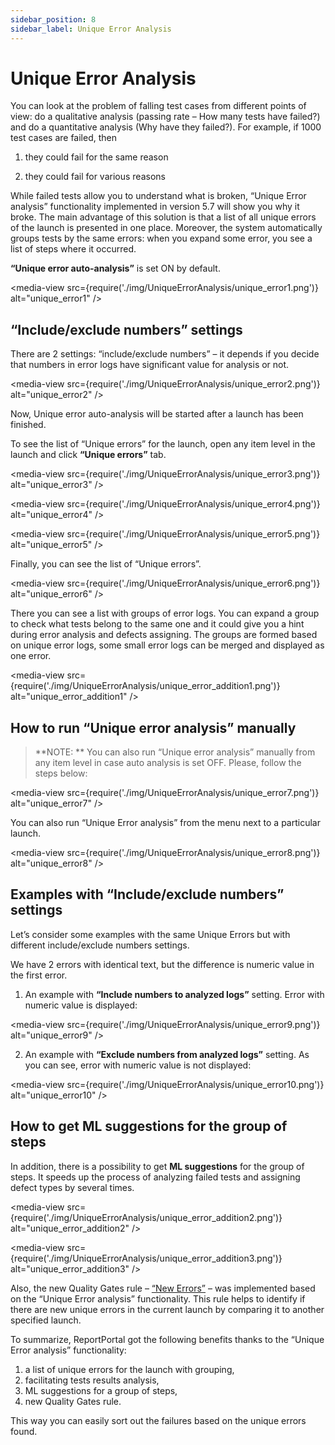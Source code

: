 ```yaml
---
sidebar_position: 8
sidebar_label: Unique Error Analysis
---
```


# Unique Error Analysis

You can look at the problem of falling test cases from different points of view: do a qualitative analysis (passing rate – How many tests have failed?) and do a quantitative analysis (Why have they failed?). For example, if 1000 test cases are failed, then

1. they could fail for the same reason

2. they could fail for various reasons

While failed tests allow you to understand what is broken, “Unique Error analysis” functionality implemented in version 5.7 will show you why it broke. The main advantage of this solution is that a list of all unique errors of the launch is presented in one place. Moreover, the system automatically groups tests by the same errors: when you expand some error, you see a list of steps where it occurred.

**“Unique error auto-analysis”** is set ON by default.

<media-view src={require('./img/UniqueErrorAnalysis/unique_error1.png')} alt="unique_error1" />

## “Include/exclude numbers” settings

There are 2 settings: “include/exclude numbers” – it depends if you decide that numbers in error logs have significant value for analysis or not.

<media-view src={require('./img/UniqueErrorAnalysis/unique_error2.png')} alt="unique_error2" />

Now, Unique error auto-analysis will be started after a launch has been finished. 
 
To see the list of “Unique errors” for the launch, open any item level in the launch and click **“Unique errors”** tab. 

<media-view src={require('./img/UniqueErrorAnalysis/unique_error3.png')} alt="unique_error3" />

<media-view src={require('./img/UniqueErrorAnalysis/unique_error4.png')} alt="unique_error4" />

<media-view src={require('./img/UniqueErrorAnalysis/unique_error5.png')} alt="unique_error5" />

Finally, you can see the list of “Unique errors”.

<media-view src={require('./img/UniqueErrorAnalysis/unique_error6.png')} alt="unique_error6" />

There you can see a list with groups of error logs. You can expand a group to check what tests belong to the same one and it could give you a hint during error analysis and defects assigning. The groups are formed based on unique error logs, some small error logs can be merged and displayed as one error.

<media-view src={require('./img/UniqueErrorAnalysis/unique_error_addition1.png')} alt="unique_error_addition1" />

## How to run “Unique error analysis” manually

>**NOTE: **
You can also run “Unique error analysis” manually from any item level in case auto analysis is set OFF. Please, follow the steps below: 

<media-view src={require('./img/UniqueErrorAnalysis/unique_error7.png')} alt="unique_error7" />

You can also run “Unique Error analysis” from the menu next to a particular launch.

<media-view src={require('./img/UniqueErrorAnalysis/unique_error8.png')} alt="unique_error8" />

## Examples with “Include/exclude numbers” settings

Let’s consider some examples with the same Unique Errors but with different include/exclude numbers settings.
 
We have 2 errors with identical text, but the difference is numeric value in the first error. 
 
1. An example with **“Include numbers to analyzed logs”** setting. Error with numeric value is displayed:

<media-view src={require('./img/UniqueErrorAnalysis/unique_error9.png')} alt="unique_error9" />

2. An example with **“Exclude numbers from analyzed logs”** setting. As you can see, error with numeric value is not displayed:

<media-view src={require('./img/UniqueErrorAnalysis/unique_error10.png')} alt="unique_error10" />

## How to get ML suggestions for the group of steps

In addition, there is a possibility to get **ML suggestions** for the group of steps. It speeds up the process of analyzing failed tests and assigning defect types by several times.

<media-view src={require('./img/UniqueErrorAnalysis/unique_error_addition2.png')} alt="unique_error_addition2" />

<media-view src={require('./img/UniqueErrorAnalysis/unique_error_addition3.png')} alt="unique_error_addition3" />

Also, the new Quality Gates rule – [“New Errors”](/quality-gates/QualityRulesConfiguration#new-errors-in-the-run) – was implemented based on the “Unique Error analysis” functionality. This rule helps to identify if there are new unique errors in the current launch by comparing it to another specified launch.

To summarize, ReportPortal got the following benefits thanks to the “Unique Error analysis” functionality:

1. a list of unique errors for the launch with grouping,
2. facilitating tests results analysis,
3. ML suggestions for a group of steps,
4. new Quality Gates rule.

This way you can easily sort out the failures based on the unique errors found.